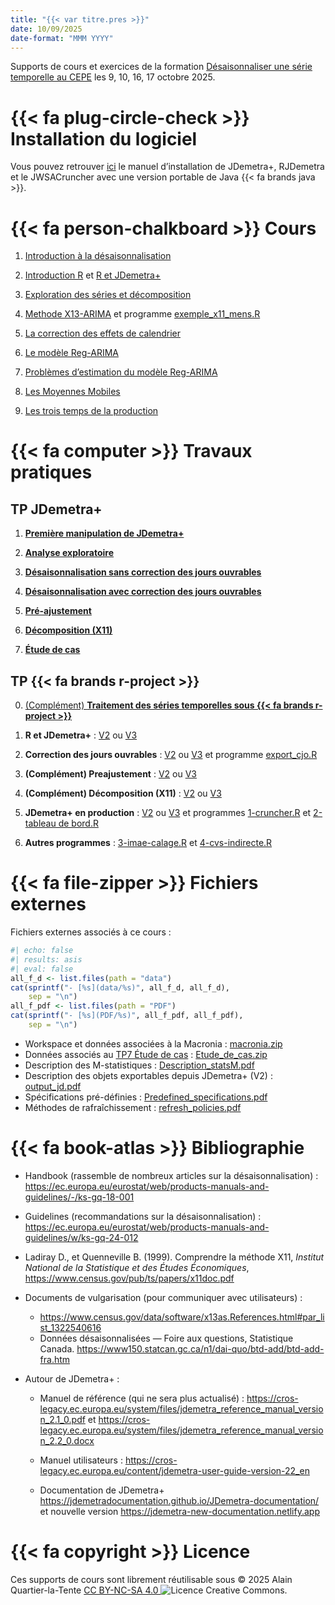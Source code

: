 ```yaml
---
title: "{{< var titre.pres >}}"
date: 10/09/2025
date-format: "MMM YYYY"
---
```


Supports de cours et exercices de la formation [Désaisonnaliser une série temporelle au CEPE](https://www.lecepe.fr/formations/methodes-statistiques/series-temporelles/desaisonnaliser-une-serie-temporelle_42.html) les 9, 10, 16, 17 octobre 2025.



# {{< fa plug-circle-check >}} Installation du logiciel

Vous pouvez retrouver [ici](manuel_installation.qmd) le manuel d'installation de JDemetra+, RJDemetra et le JWSACruncher avec une version portable de Java {{< fa brands java >}}.

# {{< fa person-chalkboard >}} Cours

1.  [Introduction à la désaisonnalisation](Cours/01_introduction.pdf)

2.  [Introduction R](Cours/02a_Intro_R.pdf) et  [R et JDemetra+](Cours/02b_R_et_JD.pdf)

3.  [Exploration des séries et décomposition](Cours/03_Exploration_series.pdf)

4.  [Methode X13-ARIMA](Cours/04_Methode_X13-ARIMA.pdf) et programme [exemple_x11_mens.R](R-macronia/exemple_x11_mens.R)

5.  [La correction des effets de calendrier](Cours/05_CJO.pdf)

6.  [Le modèle Reg-ARIMA](Cours/06_Le_modele_Reg-ARIMA.pdf)

7.  [Problèmes d'estimation du modèle Reg-ARIMA](Cours/07_Pb_estimation_regarima.pdf)

8.  [Les Moyennes Mobiles](Cours/08_Les_Moyennes_Mobiles.pdf)

9. [Les trois temps de la production](Cours/09_temps_production.pdf)

# {{< fa computer >}} Travaux pratiques



## TP JDemetra+

1.  [**Première manipulation de JDemetra+**](TP/JD_1_Premiere_manipulation_JD.qmd)

2.  [**Analyse exploratoire**](TP/JD_2_Analyse_exploratoire.qmd)

3.  [**Désaisonnalisation sans correction des jours ouvrables**](TP/JD_3_CVS_sans_CJO.qmd)

4.  [**Désaisonnalisation avec correction des jours ouvrables**](TP/JD_4_CVS_CJO.qmd)

5.  [**Pré-ajustement**](TP/JD_5_Preajustment.qmd)

6.  [**Décomposition (X11)**](TP/JD_6_X11.qmd)

7.  [**Étude de cas**](TP/JD_7_Etude_de_cas.qmd)


## TP {{< fa brands r-project >}}

0.  [(Complément) **Traitement des séries temporelles sous {{< fa brands r-project >}}**](TP/R_0_Manipulation_series_temporelles.qmd)

1.  **R et JDemetra+** : [V2](TP/R_1_R_et_JD_v2.qmd) ou [V3](TP/R_1_R_et_JD_v3.qmd)

2. **Correction des jours ouvrables** : [V2](TP/R_2_CJO_v2.qmd) ou [V3](TP/R_2_CJO_v3.qmd) et programme [export_cjo.R](R-macronia/export_cjo.R)

3. **(Complément) Preajustement** : [V2](TP/R_3_Preadjustment_v2.qmd) ou [V3](TP/R_3_Preadjustment_v3.qmd)

4. **(Complément) Décomposition (X11)** : [V2](TP/R_4_X11_v2.qmd) ou [V3](TP/R_4_X11_v3.qmd)

5. **JDemetra+ en production** : [V2](TP/R_5_JD_in_production_v2.qmd) ou [V3](TP/R_5_JD_in_production_v3.qmd) et programmes [1-cruncher.R](R-macronia/1-cruncher.R) et [2-tableau de bord.R](R-macronia/3-tableau_de_bord.R)

6. **Autres programmes** : [3-imae-calage.R](R-macronia/4-imae_calage.R) et [4-cvs-indirecte.R](R-macronia/5-cvs_indirecte.R)


# {{< fa file-zipper >}} Fichiers externes

Fichiers externes associés à ce cours :

```r
#| echo: false
#| results: asis
#| eval: false
all_f_d <- list.files(path = "data")
cat(sprintf("- [%s](data/%s)", all_f_d, all_f_d),
	sep = "\n")
all_f_pdf <- list.files(path = "PDF")
cat(sprintf("- [%s](PDF/%s)", all_f_pdf, all_f_pdf),
	sep = "\n")
```

- Workspace et données associées à la Macronia\ : [macronia.zip](data/macronia.zip)
- Données associés au [TP7 Étude de cas](TP/JD_7_Etude_de_cas.qmd) : [Etude_de_cas.zip](data/Etude_de_cas.zip)
- Description des M-statistiques\ : [Description_statsM.pdf](PDF/Description_statsM.pdf)
- Description des objets exportables depuis JDemetra+ (V2) : [output_jd.pdf](PDF/output_jd.pdf)
- Spécifications pré-définies\ : [Predefined_specifications.pdf](PDF/Predefined_specifications.pdf)
- Méthodes de rafraîchissement\ : [refresh_policies.pdf](PDF/refresh_policies.pdf)


# {{< fa book-atlas >}}  Bibliographie

- Handbook (rassemble de nombreux articles sur la désaisonnalisation)\ : <https://ec.europa.eu/eurostat/web/products-manuals-and-guidelines/-/ks-gq-18-001>

- Guidelines (recommandations sur la désaisonnalisation)\ : <https://ec.europa.eu/eurostat/web/products-manuals-and-guidelines/w/ks-gq-24-012>

-  Ladiray D., et Quenneville B. (1999). Comprendre la méthode X11, *Institut National de la Statistique et des Études Économiques*, <https://www.census.gov/pub/ts/papers/x11doc.pdf>

- Documents de vulgarisation (pour communiquer avec utilisateurs) :

	- <https://www.census.gov/data/software/x13as.References.html#par_list_1322540616>
	- Données désaisonnalisées — Foire aux questions, Statistique Canada. <https://www150.statcan.gc.ca/n1/dai-quo/btd-add/btd-add-fra.htm>


- Autour de JDemetra+ :

	- Manuel de référence (qui ne sera plus actualisé) : <https://cros-legacy.ec.europa.eu/system/files/jdemetra_reference_manual_version_2.1_0.pdf> et <https://cros-legacy.ec.europa.eu/system/files/jdemetra_reference_manual_version_2.2_0.docx> 

	- Manuel utilisateurs : <https://cros-legacy.ec.europa.eu/content/jdemetra-user-guide-version-22_en>

	- Documentation de JDemetra+ <https://jdemetradocumentation.github.io/JDemetra-documentation/> et nouvelle version <https://jdemetra-new-documentation.netlify.app>
	
# {{< fa copyright >}} Licence

Ces supports de cours sont librement réutilisable sous © 2025 Alain Quartier-la-Tente [CC BY-NC-SA 4.0 <img src="https://i.creativecommons.org/l/by-nc-sa/4.0/88x31.png" alt="Licence Creative Commons" style="display: inline-block; margin: 0"/>](http://creativecommons.org/licenses/by-nc-sa/4.0/).


